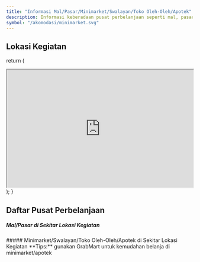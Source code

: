```yaml
---
title: "Informasi Mal/Pasar/Minimarket/Swalayan/Toko Oleh-Oleh/Apotek"
description: Informasi keberadaan pusat perbelanjaan seperti mal, pasar, minimarket, swalayan, toke oleh-oleh, apotek, dll di sekitar lokasi kegiatan
symbol: "/akomodasi/minimarket.svg"
---
```



## Lokasi Kegiatan

  return (
    <div className="max-w-screen-lg mx-auto pt-4 pb-8 mb-16 border-b border-gray-400 border-opacity-20">
      <div className="relative items-center justify-between w-full">
      <iframe src="https://www.google.com/maps/embed?pb=!1m14!1m8!1m3!1d7960.488597378891!2d122.5264542!3d-3.9700425!3m2!1i1024!2i768!4f13.1!3m3!1m2!1s0x2d98f298666f001f%3A0x8e90cd3d68630781!2sClaro%20Minimarket%20Kendari!5e0!3m2!1sen!2sid!4v1675899090612!5m2!1sen!2sid" width="100%" height="320" allowfullscreen="" loading="lazy" referrerpolicy="no-referrer-when-downgrade"></iframe>
      </div>
    </div>
  );
}

<Maps />

## Daftar Pusat Perbelanjaan 
##### Mal/Pasar di Sekitar Lokasi Kegiatan
<Mal />
##### Minimarket/Swalayan/Toko Oleh-Oleh/Apotek di Sekitar Lokasi Kegiatan
<Callout type="warning" emoji="💡">
  **Tips:** gunakan GrabMart untuk kemudahan belanja di minimarket/apotek
</Callout>
<Minimarket />